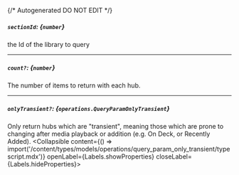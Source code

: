 {/* Autogenerated DO NOT EDIT  */}

##### `sectionId`: *{`number`}*
the Id of the library to query

---
##### `count?`: *{`number`}*
The number of items to return with each hub.

---
##### `onlyTransient?`: *{`operations.QueryParamOnlyTransient`}*
Only return hubs which are "transient", meaning those which are prone to changing after media playback or addition (e.g. On Deck, or Recently Added).
<Collapsible content={() => import('/content/types/models/operations/query_param_only_transient/typescript.mdx')} openLabel={Labels.showProperties} closeLabel={Labels.hideProperties}>
</Collapsible>


